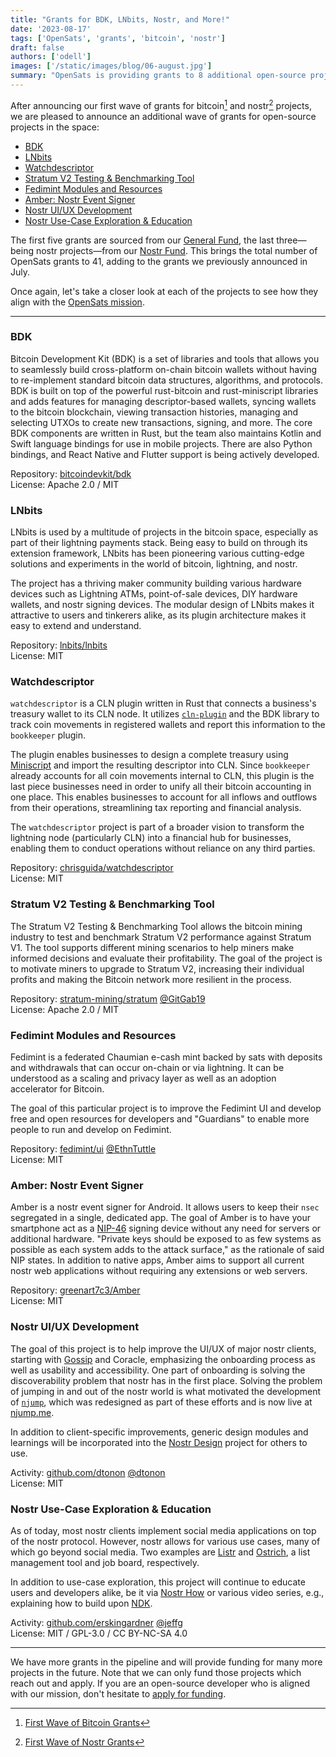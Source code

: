```yaml
---
title: "Grants for BDK, LNbits, Nostr, and More!"
date: '2023-08-17'
tags: ['OpenSats', 'grants', 'bitcoin', 'nostr']
draft: false
authors: ['odell']
images: ['/static/images/blog/06-august.jpg']
summary: "OpenSats is providing grants to 8 additional open-source projects in the bitcoin and nostr ecosystem."
---
```


After announcing our first wave of grants for bitcoin[^fn-btc] and nostr[^fn-nostr] projects, we are
pleased to announce an additional wave of grants for open-source projects in the
space:

[^fn-btc]: [First Wave of Bitcoin Grants](https://opensats.org/blog/bitcoin-grants-july-2023)
[^fn-nostr]: [First Wave of Nostr Grants](https://opensats.org/blog/nostr-grants-july-2023)

- [BDK](#bdk)
- [LNbits](#lnbits)
- [Watchdescriptor](#watchdescriptor)
- [Stratum V2 Testing \& Benchmarking Tool](#stratum-v2-testing--benchmarking-tool)
- [Fedimint Modules and Resources](#fedimint-modules-and-resources)
- [Amber: Nostr Event Signer](#amber-nostr-event-signer)
- [Nostr UI/UX Development](#nostr-uiux-development)
- [Nostr Use-Case Exploration \& Education](#nostr-use-case-exploration--education)

The first five grants are sourced from our [General Fund][bitcoin-fund], the
last three—being nostr projects—from our [Nostr Fund][nostr-fund]. This brings
the total number of OpenSats grants to 41, adding to the grants we previously
announced in July.

Once again, let's take a closer look at each of the projects to see how they
align with the [OpenSats mission][mission].

---

### BDK

Bitcoin Development Kit (BDK) is a set of libraries and tools that allows you to
seamlessly build cross-platform on-chain bitcoin wallets without having to
re-implement standard bitcoin data structures, algorithms, and protocols. BDK is
built on top of the powerful rust-bitcoin and rust-miniscript libraries and adds
features for managing descriptor-based wallets, syncing wallets to the bitcoin
blockchain, viewing transaction histories, managing and selecting UTXOs to
create new transactions, signing, and more. The core BDK components are written
in Rust, but the team also maintains Kotlin and Swift language bindings for use
in mobile projects. There are also Python bindings, and React Native and Flutter
support is being actively developed.

Repository: [bitcoindevkit/bdk](https://github.com/bitcoindevkit/bdk)  
License: Apache 2.0 / MIT

### LNbits

LNbits is used by a multitude of projects in the bitcoin space, especially as
part of their lightning payments stack. Being easy to build on through its
extension framework, LNbits has been pioneering various cutting-edge solutions
and experiments in the world of bitcoin, lightning, and nostr.

The project has a thriving maker community building various hardware devices
such as Lightning ATMs, point-of-sale devices, DIY hardware wallets, and nostr
signing devices. The modular design of LNbits makes it attractive to users and
tinkerers alike, as its plugin architecture makes it easy to extend and
understand.

Repository: [lnbits/lnbits](https://github.com/lnbits/lnbits)  
License: MIT

### Watchdescriptor

`watchdescriptor` is a CLN plugin written in Rust that connects a business's
treasury wallet to its CLN node. It utilizes
[`cln-plugin`](https://docs.rs/cln-plugin/latest/cln_plugin/) and the BDK
library to track coin movements in registered wallets and report this
information to the `bookkeeper` plugin.

The plugin enables businesses to design a complete treasury using
[Miniscript](https://bitcoin.sipa.be/miniscript/) and import the resulting
descriptor into CLN. Since `bookkeeper` already accounts for all coin movements
internal to CLN, this plugin is the last piece businesses need in order to unify
all their bitcoin accounting in one place. This enables businesses to account
for all inflows and outflows from their operations, streamlining tax reporting
and financial analysis.

The `watchdescriptor` project is part of a broader vision to transform the
lightning node (particularly CLN) into a financial hub for businesses, enabling
them to conduct operations without reliance on any third parties.

Repository:
[chrisguida/watchdescriptor](https://github.com/chrisguida/watchdescriptor)  
License: MIT

### Stratum V2 Testing & Benchmarking Tool

The Stratum V2 Testing & Benchmarking Tool allows the bitcoin mining industry to
test and benchmark Stratum V2 performance against Stratum V1. The tool supports
different mining scenarios to help miners make informed decisions and evaluate
their profitability. The goal of the project is to motivate miners to upgrade to
Stratum V2, increasing their individual profits and making the Bitcoin network
more resilient in the process.

Repository: [stratum-mining/stratum](https://github.com/stratum-mining/stratum)
[@GitGab19](https://github.com/GitGab19)  
License: Apache 2.0 / MIT

### Fedimint Modules and Resources

Fedimint is a federated Chaumian e-cash mint backed by sats with deposits and
withdrawals that can occur on-chain or via lightning. It can be understood as a
scaling and privacy layer as well as an adoption accelerator for Bitcoin.

The goal of this particular project is to improve the Fedimint UI and develop
free and open resources for developers and "Guardians" to enable more people to
run and develop on Fedimint.

Repository: [fedimint/ui](https://github.com/fedimint/ui)
[@EthnTuttle](https://github.com/EthnTuttle)  
License: MIT

### Amber: Nostr Event Signer

Amber is a nostr event signer for Android. It allows users to keep their `nsec`
segregated in a single, dedicated app. The goal of Amber is to have your
smartphone act as a
[NIP-46](https://github.com/nostr-protocol/nips/blob/master/46.md) signing
device without any need for servers or additional hardware. "Private keys should
be exposed to as few systems as possible as each system adds to the attack
surface," as the rationale of said NIP states. In addition to native apps, Amber
aims to support all current nostr web applications without requiring any
extensions or web servers.

Repository: [greenart7c3/Amber](https://github.com/greenart7c3/Amber)  
License: MIT

### Nostr UI/UX Development

The goal of this project is to help improve the UI/UX of major nostr clients,
starting with
[Gossip](https://www.figma.com/file/JJQwKYImD2lyzWR81fxo7w/Nostr?type=design&node-id=0-1&mode=design)
and Coracle, emphasizing the onboarding process as well as usability and
accessibility. One part of onboarding is solving the discoverability problem
that nostr has in the first place. Solving the problem of jumping in and out of
the nostr world is what motivated the development of
[`njump`](https://github.com/fiatjaf/njump), which was redesigned as part of
these efforts and is now live at
[njump.me](https://njump.me/npub10pensatlcfwktnvjjw2dtem38n6rvw8g6fv73h84cuacxn4c28eqyfn34f).

In addition to client-specific improvements, generic design modules and
learnings will be incorporated into the [Nostr
Design](https://docs.google.com/document/d/1r75wMCSBteQjXKGXELrNdu3wwns5fsgMPwSBIQY1sPU/edit#heading=h.k4vues73209h)
project for others to use.

Activity: [github.com/dtonon](https://github.com/dtonon)
[@dtonon](https://njump.me/npub10000003zmk89narqpczy4ff6rnuht2wu05na7kpnh3mak7z2tqzsv8vwqk)  
License: MIT

### Nostr Use-Case Exploration & Education

As of today, most nostr clients implement social media applications on top of
the nostr protocol. However, nostr allows for various use cases, many of which
go beyond social media. Two examples are [Listr](https://listr.lol/) and
[Ostrich](https://ostrich.work/), a list management tool and job board,
respectively.

In addition to use-case exploration, this project will continue to educate users
and developers alike, be it via [Nostr How](https://nostr.how/) or various video
series, e.g., explaining how to build upon
[NDK](https://www.youtube.com/playlist?list=PLWCXpceoxeCKDo73t6VmtbfE_RjSRxs9p).

Activity: [github.com/erskingardner](https://github.com/erskingardner)
[@jeffg](https://njump.me/npub1zuuajd7u3sx8xu92yav9jwxpr839cs0kc3q6t56vd5u9q033xmhsk6c2uc)  
License: MIT / GPL-3.0 / CC BY-NC-SA 4.0

---

We have more grants in the pipeline and will provide funding for many more
projects in the future. Note that we can only fund those projects which reach
out and apply. If you are an open-source developer who is aligned with our
mission, don't hesitate to [apply for funding][apply].

[apply]: /apply
[nostr-fund]: /projects/nostr
[bitcoin-fund]: /projects/general_fund
[mission]: /mission